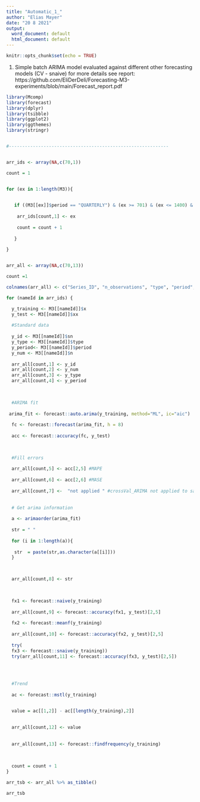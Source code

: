 ```yaml
---
title: "Automatic_1_"
author: "Elias Mayer"
date: "20 8 2021"
output:
  word_document: default
  html_document: default
---
```


```r
knitr::opts_chunk$set(echo = TRUE)
```

1. Simple batch ARIMA model evaluated against different other forecasting models (CV - snaive) for more details see report: https://github.com/EliDerDeli/Forecasting-M3-experiments/blob/main/Forecast_report.pdf 

```r
library(Mcomp)
library(forecast)
library(dplyr)
library(tsibble)
library(ggplot2)
library(ggthemes)
library(stringr)


#------------------------------------------------------------


arr_ids <- array(NA,c(70,1))

count = 1 


for (ex in 1:length(M3)){ 
    

   if ((M3[[ex]]$period == "QUARTERLY") & (ex >= 701) & (ex <= 1400) & (ex %% 10 == 2)) {
     
    arr_ids[count,1] <- ex
       
    count = count + 1
  
   }
  
}


arr_all <- array(NA,c(70,13))

count =1 

colnames(arr_all) <- c("Series_ID", "n_observations", "type", "period", "MAPE_ARIMA", "MASE_ARIMA", "MASE_ARIMA", "model", "MAPE_NAIVE", "MAPE_MEAN", "MAPE_SNAIVE", "Trend","Seasonality")

for (nameId in arr_ids) {

  y_training <- M3[[nameId]]$x  
  y_test <- M3[[nameId]]$xx
  
  #Standard data
  
  y_id <- M3[[nameId]]$sn
  y_type <- M3[[nameId]]$type
  y_period<- M3[[nameId]]$period
  y_num <- M3[[nameId]]$n
  
  arr_all[count,1] <- y_id
  arr_all[count,2] <- y_num
  arr_all[count,3] <- y_type
  arr_all[count,4] <- y_period
  

  
  #ARIMA fit
  
 arima_fit <- forecast::auto.arima(y_training, method="ML", ic="aic")
  
  fc <- forecast::forecast(arima_fit, h = 8)
  
  acc <- forecast::accuracy(fc, y_test)
  

  
  #Fill errors
  
  arr_all[count,5] <- acc[2,5] #MAPE
  
  arr_all[count,6] <- acc[2,6] #MASE
  
  arr_all[count,7] <-  "not applied " #crossVal_ARIMA not applied to save computation time
  
  
  # Get arima information
  
  a <- arimaorder(arima_fit)
  
  str = " "
  
  for (i in 1:length(a)){
    
   str  = paste(str,as.character(a[[i]]))
  }


  
  arr_all[count,8] <- str

  
  
  fx1 <- forecast::naive(y_training)
  
  arr_all[count,9] <- forecast::accuracy(fx1, y_test)[2,5]
  
  fx2 <- forecast::meanf(y_training)
  
  arr_all[count,10] <- forecast::accuracy(fx2, y_test)[2,5]
  
  try(
  fx3 <- forecast::snaive(y_training))
  try(arr_all[count,11] <- forecast::accuracy(fx3, y_test)[2,5])
  

  
 
  #Trend
  
  ac <- forecast::mstl(y_training) 


  value = ac[[1,2]] - ac[[length(y_training),2]] 
  
    
  arr_all[count,12] <- value
  
  
  arr_all[count,13] <- forecast::findfrequency(y_training)
  
  
  
  count = count + 1
}
```



```r


arr_tsb <- arr_all %>% as_tibble() 

arr_tsb

```


